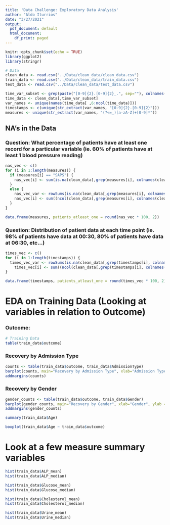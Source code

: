 ```yaml
---
title: 'Data Challenge: Exploratory Data Analysis'
author: "Aldo Iturrios"
date: "3/27/2021"
output:
  pdf_document: default
  html_document:
    df_print: paged
---
```


```r
knitr::opts_chunk$set(echo = TRUE)
library(ggplot2)
library(stringr)
```

```r
# Data
clean_data <- read.csv("../Data/clean_data/clean_data.csv")
train_data <- read.csv("../Data/clean_data/train_data.csv")
test_data <- read.csv("../Data/clean_data/test_data.csv")
```

```r
time_var_subset <- grep(paste("[0-9]{2}.[0-9]{2}_.", sep=""), colnames(clean_data))
time_data <- clean_data[,time_var_subset]
var_names <- unique(names(time_data[ ,6:ncol(time_data)]))
timestamps <- c(unique(str_extract(var_names, "[0-9]{2}.[0-9]{2}")))
measures <- unique(str_extract(var_names, "(?<=_)[a-zA-Z]+[0-9]*"))
```


## NA's in the Data

### Question: What percentage of patients have at least one record for a particular variable (ie. 60% of patients have at least 1 blood pressure reading)

```r
nas_vec <- c()
for (i in 1:length(measures)) {
  if (measures[i] == "SAPS") { 
    nas_vec[i] <- sum(is.na(clean_data[,grep(measures[i], colnames(clean_data))]) > 0) / nrow(clean_data)
  }
  else {
    nas_vec_var <- rowSums(is.na(clean_data[,grep(measures[i], colnames(clean_data))]))
    nas_vec[i] <- sum((ncol(clean_data[,grep(measures[i], colnames(clean_data))]) - nas_vec_var) > 0) / nrow(clean_data)
  }
}
```


```r
data.frame(measures, patients_atleast_one = round(nas_vec * 100, 2))
```

### Question: Distribution of patient data at each time point (ie. 98% of patients have data at 00:30, 80% of patients have data at 06:30, etc…)

```r
times_vec <- c()
for (i in 1:length(timestamps)) {
  times_vec_var <- rowSums(is.na(clean_data[,grep(timestamps[i], colnames(clean_data))]))
    times_vec[i] <- sum((ncol(clean_data[,grep(timestamps[i], colnames(clean_data))]) - times_vec_var) > 0) / nrow(clean_data)
}
```

```r
data.frame(timestamps, patients_atleast_one = round(times_vec * 100, 2))
```

# EDA on Training Data (Looking at variables in relation to Outcome)

### Outcome:

```r
# Training Data
table(train_data$outcome)
```

### Recovery by Admission Type

```r
counts <- table(train_data$outcome, train_data$AdmissionType)
barplot(counts, main="Recovery by Admission Type", xlab="Admission Type", ylab = "Number of Patients", col=c("darkblue","red"), legend = rownames(counts), beside=TRUE)
addmargins(counts)
```

### Recovery by Gender

```r
gender_counts <- table(train_data$outcome, train_data$Gender)
barplot(gender_counts, main="Recovery by Gender", xlab="Gender", ylab = "Number of Patients", col=c("darkblue","red"), legend = rownames(gender_counts), beside=TRUE)
addmargins(gender_counts)
```

```r
summary(train_data$Age)
```

```r
boxplot(train_data$Age ~ train_data$outcome)
```

# Look at a few measure summary variables

```r
hist(train_data$ALP_mean)
hist(train_data$ALP_median)
```

```r
hist(train_data$Glucose_mean)
hist(train_data$Glucose_median)
```

```r
hist(train_data$Cholesterol_mean)
hist(train_data$Cholesterol_median)
```

```r
hist(train_data$Urine_mean)
hist(train_data$Urine_median)
```


